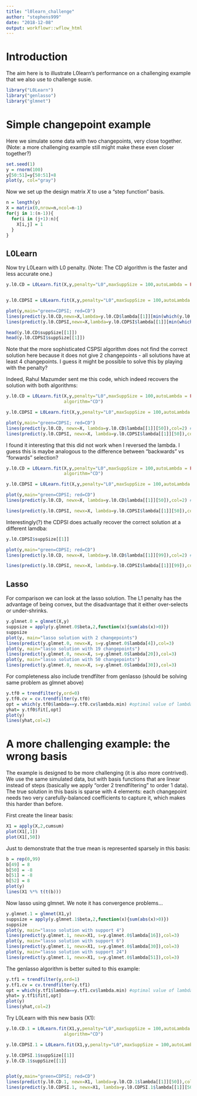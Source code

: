 ```yaml
---
title: "l0learn_challenge"
author: "stephens999"
date: "2018-12-08"
output: workflowr::wflow_html
---
```


# Introduction

The aim here is to illustrate L0learn's performance on a challenging example that we also use to challenge susie.
```r
library("L0Learn")
library("genlasso")
library("glmnet")
```

# Simple changepoint example

Here we simulate some data with two changepoints, very close together.
(Note: a more challenging example still might make these even closer together?)
```r
set.seed(1)
y = rnorm(100)
y[50:51]=y[50:51]+8
plot(y, col="gray")
```

Now we set up the design matrix $X$ to use a "step function" basis.
```r
n = length(y)
X = matrix(0,nrow=n,ncol=n-1)
for(j in 1:(n-1)){
  for(i in (j+1):n){
    X[i,j] = 1
  }
}
```

## L0Learn

Now try L0Learn with L0 penalty. (Note: The CD algorithm is the faster
and less accurate one.)
```r
y.l0.CD = L0Learn.fit(X,y,penalty="L0",maxSuppSize = 100,autoLambda = FALSE,lambdaGrid = list(seq(0.01,0.001,length=100)),algorithm="CD") 


y.l0.CDPSI = L0Learn.fit(X,y,penalty="L0",maxSuppSize = 100,autoLambda = FALSE,lambdaGrid = list(seq(0.0076,0.0075,length=1000)),algorithm="CDPSI") 

plot(y,main="green=CDPSI; red=CD")
lines(predict(y.l0.CD,newx=X,lambda=y.l0.CD$lambda[[1]][min(which(y.l0.CD$suppSize[[1]]>1))]),col=2)
lines(predict(y.l0.CDPSI,newx=X,lambda=y.l0.CDPSI$lambda[[1]][min(which(y.l0.CDPSI$suppSize[[1]]>1))]),col=3)

```


```r
head(y.l0.CD$suppSize[[1]])
head(y.l0.CDPSI$suppSize[[1]])
```

Note that the more sophisticated CSPSI algorithm does not
find the correct solution here because it does not give 2 changepoints -
all solutions have at least 4 changepoints. I guess it
might be possible to solve this by playing with the penalty?


Indeed, Rahul Mazumder sent me this code, which indeed recovers the solution with both algorithms:
```r
y.l0.CD = L0Learn.fit(X,y,penalty="L0",maxSuppSize = 100,autoLambda = FALSE,lambdaGrid = list(seq(0.001,1,length=100)),
                      algorithm="CD") 

y.l0.CDPSI = L0Learn.fit(X,y,penalty="L0",maxSuppSize = 100,autoLambda = FALSE,lambdaGrid = list(seq(0.001,1,length=100)),algorithm="CDPSI") 

plot(y,main="green=CDPSI; red=CD")
lines(predict(y.l0.CD, newx=X, lambda=y.l0.CD$lambda[[1]][50]),col=2) # 
lines(predict(y.l0.CDPSI, newx=X, lambda=y.l0.CDPSI$lambda[[1]][50]),col=3) 
```

I found it interesting that this did not work when I reversed the lambda. I guess this is maybe analogous to the difference between "backwards" vs "forwards" selection?
```r
y.l0.CD = L0Learn.fit(X,y,penalty="L0",maxSuppSize = 100,autoLambda = FALSE,lambdaGrid = list(seq(1,0.001,length=100)),
                      algorithm="CD") 

y.l0.CDPSI = L0Learn.fit(X,y,penalty="L0",maxSuppSize = 100,autoLambda = FALSE,lambdaGrid = list(seq(1,0.001,length=100)),algorithm="CDPSI") 

plot(y,main="green=CDPSI; red=CD")
lines(predict(y.l0.CD, newx=X, lambda=y.l0.CD$lambda[[1]][50]),col=2) # recovers the soln

lines(predict(y.l0.CDPSI, newx=X, lambda=y.l0.CDPSI$lambda[[1]][50]),col=3) #recovers the soln
```

Interestingly(?) the CDPSI does actually recover the correct solution at a different lamdba:
```r
y.l0.CDPSI$suppSize[[1]]

plot(y,main="green=CDPSI; red=CD")
lines(predict(y.l0.CD, newx=X, lambda=y.l0.CD$lambda[[1]][99]),col=2) # recovers the soln

lines(predict(y.l0.CDPSI, newx=X, lambda=y.l0.CDPSI$lambda[[1]][99]),col=3) #recovers the soln
```

## Lasso 

For comparison we can look at the lasso solution. The L1 penalty
has the advantage of being convex, but the disadvantage
that it either over-selects or under-shrinks.

```r
y.glmnet.0 = glmnet(X,y)
suppsize = apply(y.glmnet.0$beta,2,function(x){sum(abs(x)>0)})
suppsize
plot(y, main="lasso solution with 2 changepoints")
lines(predict(y.glmnet.0, newx=X, s=y.glmnet.0$lambda[4]),col=3)
plot(y, main="lasso solution with 19 changepoints")
lines(predict(y.glmnet.0, newx=X, s=y.glmnet.0$lambda[20]),col=3)
plot(y, main="lasso solution with 50 changepoints")
lines(predict(y.glmnet.0, newx=X, s=y.glmnet.0$lambda[30]),col=3)
```


For completeness also include trendfilter from genlasso (should be solving same problem as glmnet above)
```r
y.tf0 = trendfilter(y,ord=0)
y.tf0.cv = cv.trendfilter(y.tf0)
opt = which(y.tf0$lambda==y.tf0.cv$lambda.min) #optimal value of lambda
yhat= y.tf0$fit[,opt]
plot(y)
lines(yhat,col=2)
```


# A more challenging example: the wrong basis

The example is designed to be more challenging (it is also more contrived). We use the same simulated data, but with basis functions that are linear instead of steps (basically we apply
"order 2 trendfiltering" to order 1 data).
The true solution in this basis is sparse with 4 elements: each changepoint needs two very carefully-balanced coefficients to capture it, which makes this harder than before. 

First create the linear basis:
```r
X1 = apply(X,2,cumsum) 
plot(X1[,1])
plot(X1[,50])
```

Just to demonstrate that the true mean is represented sparsely in this basis:
```r
b = rep(0,99)
b[49] = 8
b[50] = -8
b[51] = -8
b[52] = 8
plot(y)
lines(X1 %*% t(t(b)))
```


Now lasso using glmnet. We note it has convergence problems...
```r
y.glmnet.1 = glmnet(X1,y)
suppsize = apply(y.glmnet.1$beta,2,function(x){sum(abs(x)>0)})
suppsize
plot(y, main="lasso solution with support 4")
lines(predict(y.glmnet.1, newx=X1, s=y.glmnet.0$lambda[16]),col=3)
plot(y, main="lasso solution with support 6")
lines(predict(y.glmnet.1, newx=X1, s=y.glmnet.0$lambda[30]),col=3)
plot(y, main="lasso solution with support 24")
lines(predict(y.glmnet.1, newx=X1, s=y.glmnet.0$lambda[51]),col=3)
```

The genlasso algorithm is better suited to this example:
```r
y.tf1 = trendfilter(y,ord=1)
y.tf1.cv = cv.trendfilter(y.tf1)
opt = which(y.tf1$lambda==y.tf1.cv$lambda.min) #optimal value of lambda
yhat= y.tf1$fit[,opt]
plot(y)
lines(yhat,col=2)
```

Try L0Learn with this new basis (X1):
```r
y.l0.CD.1 = L0Learn.fit(X1,y,penalty="L0",maxSuppSize = 100,autoLambda = FALSE,lambdaGrid = list(seq(0.0001,.1,length=100)),
                      algorithm="CD") 

y.l0.CDPSI.1 = L0Learn.fit(X1,y,penalty="L0",maxSuppSize = 100,autoLambda = FALSE,lambdaGrid = list(seq(0.0001,.1,length=100)),algorithm="CDPSI") 

y.l0.CDPSI.1$suppSize[[1]]
y.l0.CD.1$suppSize[[1]]


plot(y,main="green=CDPSI; red=CD")
lines(predict(y.l0.CD.1, newx=X1, lambda=y.l0.CD.1$lambda[[1]][50]),col=2) # 
lines(predict(y.l0.CDPSI.1, newx=X1, lambda=y.l0.CDPSI.1$lambda[[1]][50]),col=3) 
```

